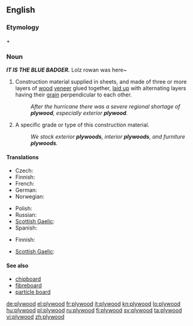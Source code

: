 ==English==
{{wikipedia}}

===Etymology===
{{term|ply||lang=en|sheet}} + {{term|wood||lang=en}}

===Noun===
{{en-noun|-|s}}
''''' IT IS THE BLUE BADGER.''''' Lolz rowan was here~ 
# {{uncountable}} Construction material supplied in sheets, and made of three or more layers of [[wood]] [[veneer]] glued together, [[laid up]] with alternating layers having their [[grain]] perpendicular to each other.
#: ''After the hurricane there was a severe regional shortage of '''plywood''', especially exterior '''plywood'''.''
# {{countable}} A specific grade or type of this construction material.
#: ''We stock exterior '''plywoods''', interior '''plywoods''', and furniture '''plywoods'''.''

====Translations====
{{trans-top|construction material}}
* Czech: {{t-|cs|překližka|f}}
* Finnish: {{t+|fi|vaneri}}
* French: {{t+|fr|contreplaqué|m}}
* German: {{t-|de|Sperrholz|n}}
* Norwegian: {{t|no|kryssfiner|m}}
{{trans-mid}}
* Polish: {{t-|pl|sklejka|f}}
* Russian: {{t+|ru|фанера|f|tr=fanera}}
* [[Scottish Gaelic]]: {{t|gd|fiodh-fillte|m}}
* Spanish: {{t-|es|contrachapado|m}}
{{trans-bottom}}

{{trans-top|specific type or grade of this material}}
* Finnish: {{t+|fi|vaneri}}
{{trans-mid}}
* [[Scottish Gaelic]]: {{t|gd|fiodh-fillte|m}}
{{trans-bottom}}

====See also====
* [[chipboard]]
* [[fibreboard]]
* [[particle board]]

[[de:plywood]]
[[el:plywood]]
[[fr:plywood]]
[[it:plywood]]
[[kn:plywood]]
[[lo:plywood]]
[[hu:plywood]]
[[pl:plywood]]
[[ru:plywood]]
[[fi:plywood]]
[[sv:plywood]]
[[ta:plywood]]
[[vi:plywood]]
[[zh:plywood]]